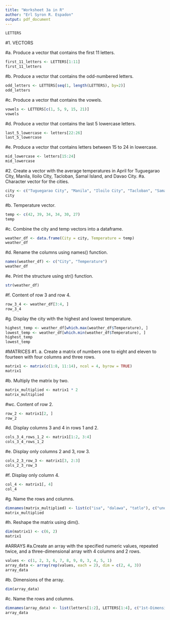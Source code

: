 ```yaml
---
title: "Worksheet 3a in R"
author: "Erl Syron R. Espadon"
output: pdf_document
---
```


```r
LETTERS
```

#1. VECTORS

#a. Produce a vector that contains the first 11 letters.
```r
first_11_letters <- LETTERS[1:11]
first_11_letters

```
#b. Produce a vector that contains the odd-numbered letters.
```r
odd_letters <- LETTERS[seq(1, length(LETTERS), by=2)]
odd_letters

```
#c. Produce a vector that contains the vowels.
```r
vowels <- LETTERS[c(1, 5, 9, 15, 21)]
vowels

```
#d. Produce a vector that contains the last 5 lowercase letters.
```r
last_5_lowercase <- letters[22:26]
last_5_lowercase

```
#e. Produce a vector that contains letters between 15 to 24 in lowercase.
```r
mid_lowercase <- letters[15:24]
mid_lowercase

```

#2. Create a vector with the average temperatures in April for Tuguegarao City, Manila, Iloilo City, Tacloban, Samal Island, and Davao City.
#a. Character vector for the cities.
```r
city <- c("Tuguegarao City", "Manila", "Iloilo City", "Tacloban", "Samal Island", "Davao City")
city

```
#b. Temperature vector.
```r
temp <- c(42, 39, 34, 34, 30, 27)
temp

```
#c. Combine the city and temp vectors into a dataframe.
```r
weather_df <- data.frame(City = city, Temperature = temp)
weather_df

```
#d. Rename the columns using names() function.
```r
names(weather_df) <- c("City", "Temperature")
weather_df

```
#e. Print the structure using str() function.
```r
str(weather_df)

```
#f. Content of row 3 and row 4.
```r
row_3_4 <- weather_df[3:4, ]
row_3_4

```
#g. Display the city with the highest and lowest temperature.
```r
highest_temp <- weather_df[which.max(weather_df$Temperature), ]
lowest_temp <- weather_df[which.min(weather_df$Temperature), ]
highest_temp
lowest_temp

```

#MATRICES
#1. a. Create a matrix of numbers one to eight and eleven to fourteen with four columns and three rows.
```r
matrix1 <- matrix(c(1:8, 11:14), ncol = 4, byrow = TRUE)
matrix1

```
#b. Multiply the matrix by two.
```r
matrix_multiplied <- matrix1 * 2
matrix_multiplied

```
#wc. Content of row 2.
```r
row_2 <- matrix1[2, ]
row_2

```
#d. Display columns 3 and 4 in rows 1 and 2.
```r
cols_3_4_rows_1_2 <- matrix1[1:2, 3:4]
cols_3_4_rows_1_2

```
#e. Display only columns 2 and 3, row 3.
```r
cols_2_3_row_3 <- matrix1[3, 2:3]
cols_2_3_row_3

```
#f. Display only column 4.
```r
col_4 <- matrix1[, 4]
col_4

```
#g. Name the rows and columns.
```r
dimnames(matrix_multiplied) <- list(c("isa", "dalawa", "tatlo"), c("uno", "dos", "tres", "quatro"))
matrix_multiplied

```
#h. Reshape the matrix using dim().
```r
dim(matrix1) <- c(6, 2)
matrix1

```

#ARRAYS
#a.Create an array with the specified numeric values, repeated twice, and a three-dimensional array with 4 columns and 2 rows.
```r
values <- c(1, 2, 3, 6, 7, 8, 9, 0, 3, 4, 5, 1)
array_data <- array(rep(values, each = 2), dim = c(2, 4, 3))
array_data

```
#b. Dimensions of the array.
```r
dim(array_data)

```
#c. Name the rows and columns.
```r
dimnames(array_data) <- list(letters[1:2], LETTERS[1:4], c("1st-Dimensional Array", "2nd-Dimensional Array", "3rd-Dimensional Array"))
array_data

```

